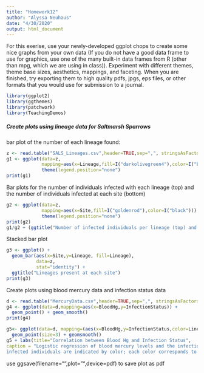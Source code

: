 ```yaml
---
title: "Homework12"
author: "Alyssa Neuhaus"
date: "4/30/2020"
output: html_document
---
```


For this exerise, use your newly-developed ggplot chops to create some nice graphs from your own data (If you do not have a good data frame to use for graphics, use one of the many built-in data frames from R (other than mpg, which we are using in class)). Experiment with different themes, theme base sizes, aesthetics, mappings, and faceting. When you are finished, try exporting them to high quality pdfs, jpgs, eps files, or other formats that you would use for submission to a journal.

```r
library(ggplot2)
library(ggthemes)
library(patchwork)
library(TeachingDemos)
```

##### Create plots using lineage data for Saltmarsh Sparrows 

bar plot of the number of each lineage found:
```r
z <- read.table("SALS_Lineages.csv",header=TRUE,sep=",", stringsAsFactors=FALSE)
g1 <- ggplot(data=z,
             mapping=aes(x=Lineage,fill=I("darkolivegreen4"),color=I("black"))) +              geom_bar(stat="count") + 
             theme(legend.position="none")
print(g1)
```


Bar plots for the number of individuals infected with each lineage (top) and the number of individuals infected at each site (bottom)
```r
g2 <- ggplot(data=z,
             mapping=aes(x=Site,fill=I("goldenrod"),color=I("black"))) +              geom_bar(stat="count") + 
             theme(legend.position="none")
print(g2)
g1/g2 + (ggtitle("Number of infected individuals per lineage (top) and per site (bottom)"))
```

Stacked bar plot
```r
g3 <- ggplot() + 
  geom_bar(aes(x=Site,y=Lineage, fill=Lineage),
           data=z,
           stat="identity") +
  ggtitle("Lineages present at each site") 
print(g3)
```


Create plots using blood mercury data and infection status data
```r
d <- read.table("MercuryData.csv",header=TRUE,sep=",", stringsAsFactors=FALSE)
g4 <- ggplot(data=d,mapping=aes(x=BloodHg,y=InfectionStatus)) +
  geom_point() + geom_smooth()
print(g4)
```

```r
g5<- ggplot(data=d, mapping=(aes(x=BloodHg,y=InfectionStatus,color=Lineage))) + 
  geom_point(size=3) + geomsmooth()
g5 + labs(title="Correlation between Blood Hg and Infection Status", 
caption = "Logistic regression of blood mercury levels and the infection status for each individual sampled. The parasite lineages found in the 
infected individuals are indicated by color; each color corresponds to a different lineage (key on right)")


```


use ggsave(filename="",plot="",device=pdf) to save plot as pdf



